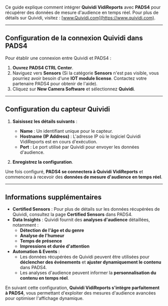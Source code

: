 Ce guide explique comment intégrer **Quividi VidiReports** avec **PADS4** pour récupérer des données de mesure d'audience en temps réel. Pour plus de détails sur Quividi, visitez : [www.Quividi.com](https://www.quividi.com).

***

## **Configuration de la connexion Quividi dans PADS4**

Pour établir une connexion entre Quividi et PADS4 :

1. **Ouvrez PADS4 CTRL Center**.
2. Naviguez vers **Sensors** (Si la catégorie **Sensors** n'est pas visible, vous pourriez avoir besoin d'une **IOT module license**. Contactez votre partenaire PADS4 pour obtenir de l'aide).
3. Cliquez sur **New Camera Software** et sélectionnez **Quividi**.

***

## **Configuration du capteur Quividi**

1. **Saisissez les détails suivants** :
   * **Name** : Un identifiant unique pour le capteur.
   * **Hostname (IP Address)** : L'adresse IP où le logiciel Quividi VidiReports est en cours d'exécution.
   * **Port** : Le port utilisé par Quividi pour envoyer les données d'audience.

2. **Enregistrez la configuration**.

Une fois configuré, **PADS4 se connectera à Quividi VidiReports** et commencera à recevoir des **données de mesure d'audience en temps réel**.

***

## **Informations supplémentaires**

* **Certified Sensors** : Pour plus de détails sur les données récupérées de Quividi, consultez la page **Certified Sensors** dans PADS4.
* **Data Insights** : Quividi fournit des **analyses d'audience** détaillées, notamment :
  * **Détection de l'âge et du genre**
  * **Analyse de l'humeur**
  * **Temps de présence**
  * **Impressions et durée d'attention**
* **Automation & Events** :
  * Les données récupérées de Quividi peuvent être utilisées pour **déclencher des événements** et **ajuster dynamiquement le contenu** dans PADS4.
  * Les analyses d'audience peuvent informer la **personnalisation du contenu en temps réel**.

En suivant cette configuration, **Quividi VidiReports s'intègre parfaitement à PADS4**, vous permettant d'exploiter des mesures d'audience avancées pour optimiser l'affichage dynamique.
